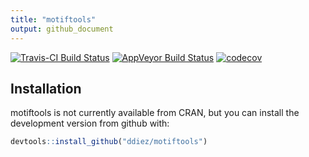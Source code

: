 ```yaml
---
title: "motiftools"
output: github_document
---
```


[![Travis-CI Build Status](https://travis-ci.org/ddiez/motiftools.svg?branch=master)](https://travis-ci.org/ddiez/motiftools)
[![AppVeyor Build Status](https://ci.appveyor.com/api/projects/status/github/ddiez/motiftools?branch=master&svg=true)](https://ci.appveyor.com/project/ddiez/motiftools)
[![codecov](https://codecov.io/gh/ddiez/motiftools/branch/master/graph/badge.svg)](https://codecov.io/gh/ddiez/motiftools)


## Installation

motiftools is not currently available from CRAN, but you can install the development version from github with:

```R
devtools::install_github("ddiez/motiftools")
```



